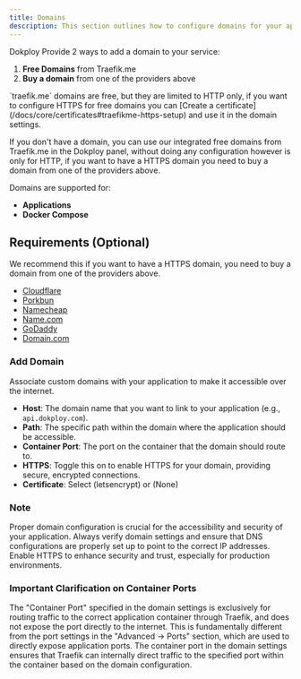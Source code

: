 ```yaml
---
title: Domains
description: This section outlines how to configure domains for your applications in Dokploy, ensuring that your applications are accessible via custom URLs.
---
```



Dokploy Provide 2 ways to add a domain to your service:

1. **Free Domains** from Traefik.me
2. **Buy a domain** from one of the providers above

<Callout type="warn">
   `traefik.me` domains are free, but they are limited to HTTP only, if you want to configure HTTPS for free domains
   you can [Create a certificate](/docs/core/certificates#traefikme-https-setup) and use it in the domain settings.
</Callout>

If you don't have a domain, you can use our integrated free domains from Traefik.me in the Dokploy panel, without doing any configuration however is only for HTTP, if you want to have a HTTPS domain you need to buy a domain from one of the providers above.

Domains are supported for:

- **Applications**
- **Docker Compose**


## Requirements (Optional)

We recommend this if you want to have a HTTPS domain, you need to buy a domain from one of the providers above.

- [Cloudflare](https://www.cloudflare.com/)
- [Porkbun](https://porkbun.com/)
- [Namecheap](https://www.namecheap.com/domains/)
- [Name.com](https://www.name.com/)
- [GoDaddy](https://www.godaddy.com/)
- [Domain.com](https://www.domain.com/)

### Add Domain

Associate custom domains with your application to make it accessible over the internet.

- **Host**: The domain name that you want to link to your application (e.g., `api.dokploy.com`).
- **Path**: The specific path within the domain where the application should be accessible.
- **Container Port**: The port on the container that the domain should route to.
- **HTTPS**: Toggle this on to enable HTTPS for your domain, providing secure, encrypted connections.
- **Certificate**: Select (letsencrypt) or (None)


### Note

Proper domain configuration is crucial for the accessibility and security of your application. Always verify domain settings and ensure that DNS configurations are properly set up to point to the correct IP addresses. Enable HTTPS to enhance security and trust, especially for production environments.


### Important Clarification on Container Ports

The "Container Port" specified in the domain settings is exclusively for routing traffic to the correct application container through Traefik, and does not expose the port directly to the internet. This is fundamentally different from the port settings in the "Advanced -> Ports" section, which are used to directly expose application ports. The container port in the domain settings ensures that Traefik can internally direct traffic to the specified port within the container based on the domain configuration.



